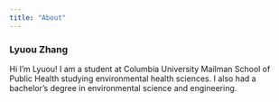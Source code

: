 ```yaml
---
title: "About"
---
```


### Lyuou Zhang

Hi I'm Lyuou! I am a student at Columbia University Mailman School of Public Health studying environmental health sciences. I also had a bachelor's degree in environmental science and engineering. 
